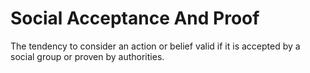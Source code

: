 # Social Acceptance And Proof

The tendency to consider an action or belief valid if it is accepted by a social group or proven by authorities.